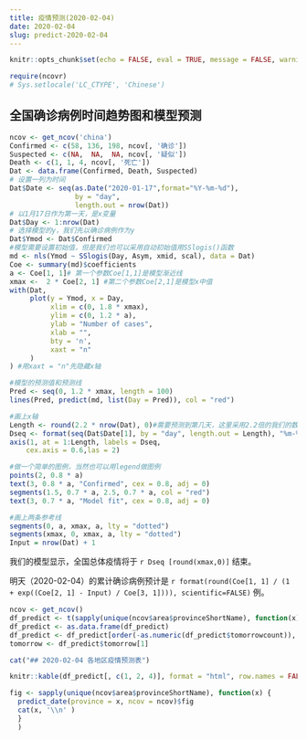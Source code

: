 ```yaml
---
title: 疫情预测(2020-02-04)
date: 2020-02-04
slug: predict-2020-02-04
---
```


```r
knitr::opts_chunk$set(echo = FALSE, eval = TRUE, message = FALSE, warning = FALSE, error = FALSE)
```

```r
require(ncovr)
# Sys.setlocale('LC_CTYPE', 'Chinese')
```


## 全国确诊病例时间趋势图和模型预测

```r
ncov <- get_ncov('china')
Confirmed <- c(58, 136, 198, ncov[, '确诊'])
Suspected <- c(NA,  NA,  NA, ncov[, '疑似'])
Death <- c(1, 1, 4, ncov[, '死亡'])
Dat <- data.frame(Confirmed, Death, Suspected)
# 设置一列为时间
Dat$Date <- seq(as.Date("2020-01-17",format="%Y-%m-%d"),
                by = "day", 
                length.out = nrow(Dat))
# 以1月17日作为第一天，是x变量
Dat$Day <- 1:nrow(Dat)
# 选择模型的y，我们先以确诊病例作为y
Dat$Ymod <- Dat$Confirmed
#模型需要设置初始值，但是我们也可以采用自动初始值用SSlogis()函数
md <- nls(Ymod ~ SSlogis(Day, Asym, xmid, scal), data = Dat)
Coe <- summary(md)$coefficients
a <- Coe[1, 1]# 第一个参数Coe[1,1]是模型渐近线
xmax <-  2 * Coe[2, 1] #第二个参数Coe[2,1]是模型x中值
with(Dat,
     plot(y = Ymod, x = Day,
          xlim = c(0, 1.8 * xmax),
          ylim = c(0, 1.2 * a),
          ylab = "Number of cases",
          xlab = "",
          bty = 'n',
          xaxt = "n"
     )
) #用xaxt = "n"先隐藏x轴

#模型的预测值和预测线
Pred <- seq(0, 1.2 * xmax, length = 100)
lines(Pred, predict(md, list(Day = Pred)), col = "red")

#画上x轴
Length <- round(2.2 * nrow(Dat), 0)#需要预测到第几天，这里采用2.2倍的我们的数据时间
Dseq <- format(seq(Dat$Date[1], by = "day", length.out = Length), "%m-%d") #设置新的x轴标签
axis(1, at = 1:Length, labels = Dseq,
    cex.axis = 0.6,las = 2)

#做一个简单的图例，当然也可以用legend做图例
points(2, 0.8 * a)
text(3, 0.8 * a, "Confirmed", cex = 0.8, adj = 0)
segments(1.5, 0.7 * a, 2.5, 0.7 * a, col = "red")
text(3, 0.7 * a, "Model fit", cex = 0.8, adj = 0)

#画上两条参考线
segments(0, a, xmax, a, lty = "dotted")
segments(xmax, 0, xmax, a, lty = "dotted")
Input = nrow(Dat) + 1

```


我们的模型显示，全国总体疫情将于 `r Dseq [round(xmax,0)]` 结束。

明天（2020-02-04）的累计确诊病例预计是 `r format(round(Coe[1, 1] / (1 + exp((Coe[2, 1] - Input) / Coe[3, 1]))), scientific=FALSE)` 例。


```r
ncov <- get_ncov()
df_predict <- t(sapply(unique(ncov$area$provinceShortName), function(x) predict_date(province = x, ncov = ncov, ifplot = FALSE)))
df_predict <- as.data.frame(df_predict)
df_predict <- df_predict[order(-as.numeric(df_predict$tomorrowcount)), ]
tomorrow <- df_predict$tomorrow[1]
```

```r
cat("## 2020-02-04 各地区疫情预测表")
```

```r
knitr::kable(df_predict[, c(1, 2, 4)], format = "html", row.names = FALSE, col.names = c("地区", "结束时间", paste0("今日(", tomorrow, ")确诊人数预测")))
```

```r
fig <- sapply(unique(ncov$area$provinceShortName), function(x) {
  predict_date(province = x, ncov = ncov)$fig
  cat(x, '\\n' )
  }
  )
```


